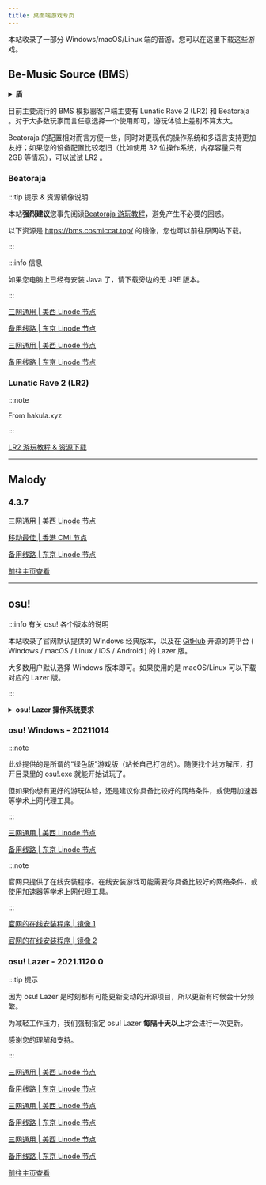 ```yaml
---
title: 桌面端游戏专页
---
```




本站收录了一部分 Windows/macOS/Linux 端的音游。您可以在这里下载这些游戏。

## Be-Music Source (BMS)

<details>
<summary><b>盾</b></summary>

:::caution 注意

本部分内容可能会让部分 BMS 玩家认为本站有引流嫌疑，也可能不受某些人士欢迎。

**游戏是给大家游玩消遣的娱乐方式，不是摆优越耍威风并以此排斥其他玩家的借口。**

:::

:::danger 警告

本站虽然转载了一些教程，但具体的东西还是需要你自行操作，本站只会提供游戏的下载和教程的转载。

本站没有任何理由手把手教你玩游戏。

:::

</details>

目前主要流行的 BMS 模拟器客户端主要有 Lunatic Rave 2 (LR2) 和 Beatoraja 。对于大多数玩家而言任意选择一个使用即可，游玩体验上差别不算太大。

Beatoraja 的配置相对而言方便一些，同时对更现代的操作系统和多语言支持更加友好；如果您的设备配置比较老旧（比如使用 32 位操作系统，内存容量只有 2GB 等情况），可以试试 LR2 。

### Beatoraja

:::tip 提示 & 资源镜像说明

本站**强烈建议**您事先阅读[Beatoraja 游玩教程](https://scelym.github.io/post/beatoraja-guide/)，避免产生不必要的困惑。

以下资源是 https://bms.cosmiccat.top/ 的镜像，您也可以前往原网站下载。

:::

<Tabs>
  <TabItem value="jre" label="内嵌 JRE 版本">

:::info 信息

如果您电脑上已经有安装 Java 了，请下载旁边的无 JRE 版本。

:::

[三网通用 | 美西 Linode 节点](https://liusw.rytsu.org/games/bmsplayer/beatoraja_0.8.3_JRE.zip)

[备用线路 | 东京 Linode 节点](https://litokyo.rytsu.org/games/bmsplayer/beatoraja_0.8.3_JRE.zip)

  </TabItem>
  <TabItem value="nojre" label="无 JRE 版本">

[三网通用 | 美西 Linode 节点](https://liusw.rytsu.org/games/bmsplayer/beatoraja_0.8.3_noJRE.zip)

[备用线路 | 东京 Linode 节点](https://litokyo.rytsu.org/games/bmsplayer/beatoraja_0.8.3_noJRE.zip)

  </TabItem>
</Tabs>

### Lunatic Rave 2 (LR2)

:::note

From hakula.xyz

:::

[LR2 游玩教程 & 资源下载](https://hakula.xyz/tutorial/lr2.html)

-----

## Malody

<Tabs>
  <TabItem value="win" label="Windows">

### 4.3.7

[三网通用 | 美西 Linode 节点](https://liusw.rytsu.org/games/malody/Malody_Windows_4.3.7.7z)

[移动最佳 | 香港 CMI 节点](https://hkcmi.rytsu.org/games/malody/Malody_Windows_4.3.7.7z)

[备用线路 | 东京 Linode 节点](https://litokyo.rytsu.org/games/malody/Malody_Windows_4.3.7.7z)

  </TabItem>
  <TabItem value="android" label="Android">

[前往主页查看](games#malody)

  </TabItem>
</Tabs>

-----

## osu!

:::info 有关 osu! 各个版本的说明

本站收录了官网默认提供的 Windows 经典版本，以及在 [GitHub](https://github.com/ppy/osu) 开源的跨平台 ( Windows / macOS / Linux / iOS / Android ) 的 Lazer 版。

大多数用户默认选择 Windows 版本即可。如果使用的是 macOS/Linux 可以下载对应的 Lazer 版。

:::

<details>
<summary><b>osu! Lazer 操作系统要求</b></summary>

- Windows: Windows 8.1 或更新的版本；需要是 64 位操作系统；
- macOS: macOS 10.12 或更新的版本；
- Linux: 需要是 64 位操作系统。

</details>

### osu! Windows - 20211014

<Tabs>
  <TabItem value="siteown" label="本站" default>

:::note

此处提供的是所谓的“绿色版”游戏版（站长自己打包的）。随便找个地方解压，打开目录里的 osu!.exe 就能开始试玩了。

但如果你想有更好的游玩体验，还是建议你具备比较好的网络条件，或使用加速器等学术上网代理工具。

:::

[三网通用 | 美西 Linode 节点](https://liusw.rytsu.org/games/osuclassic/osu!_Classic_Windows_20211014.zip)

[备用线路 | 东京 Linode 节点](https://litokyo.rytsu.org/games/osuclassic/osu!_Classic_Windows_20211014.zip)

  </TabItem>
  <TabItem value="offical" label="官方" default>

:::note

官网只提供了在线安装程序。在线安装游戏可能需要你具备比较好的网络条件，或使用加速器等学术上网代理工具。

:::

[官网的在线安装程序 | 镜像 1](https://m1.ppy.sh/r/osu!install.exe)

[官网的在线安装程序 | 镜像 2](https://m2.ppy.sh/r/osu!install.exe)

  </TabItem>
</Tabs>

### osu! Lazer - 2021.1120.0

:::tip 提示

因为 osu! Lazer 是时刻都有可能更新变动的开源项目，所以更新有时候会十分频繁。

为减轻工作压力，我们强制指定 osu! Lazer **每隔十天以上**才会进行一次更新。

感谢您的理解和支持。

:::

<Tabs>
  <TabItem value="win" label="Windows" default>

[三网通用 | 美西 Linode 节点](https://liusw.rytsu.org/games/osulazer/osu_Windows_2021.1120.0.exe)

[备用线路 | 东京 Linode 节点](https://litokyo.rytsu.org/games/osulazer/osu_Windows_2021.1120.0.exe)

  </TabItem>
  <TabItem value="mac" label="macOS" default>

[三网通用 | 美西 Linode 节点](https://liusw.rytsu.org/games/osulazer/osu_macOS_2021.1120.0.app.zip)

[备用线路 | 东京 Linode 节点](https://litokyo.rytsu.org/games/osulazer/osu_macOS_2021.1120.0.app.zip)

  </TabItem>
  <TabItem value="linux" label="Linux" default>

[三网通用 | 美西 Linode 节点](https://liusw.rytsu.org/games/osulazer/osu_Linux_2021.1120.0.AppImage)

[备用线路 | 东京 Linode 节点](https://litokyo.rytsu.org/games/osulazer/osu_Linux_2021.1120.0.AppImage)

  </TabItem>
  <TabItem value="android" label="Android" default>

[前往主页查看](games#osu-lazer)

  </TabItem>
</Tabs>
